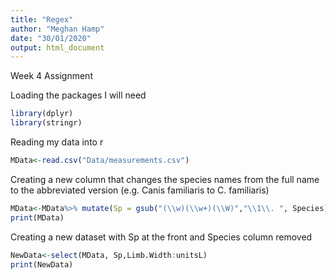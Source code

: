 ```yaml
---
title: "Regex"
author: "Meghan Hamp"
date: "30/01/2020"
output: html_document
---
```


Week 4 Assignment

Loading the packages I will need

```r
library(dplyr)
library(stringr)
```
Reading my data into r

```r
MData<-read.csv("Data/measurements.csv")
```
Creating a new column that changes the species names from the full name to the abbreviated version (e.g. Canis familiaris to C. familiaris)

```r
MData<-MData%>% mutate(Sp = gsub("(\\w)(\\w+)(\\W)","\\1\\. ", Species))
print(MData)
```
Creating a new dataset with Sp at the front and Species column removed

```r
NewData<-select(MData, Sp,Limb.Width:unitsL)
print(NewData)
```